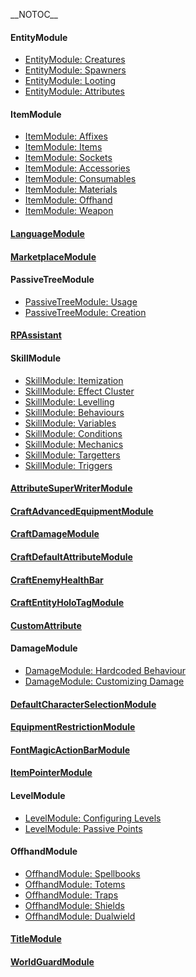 __NOTOC__

==== EntityModule ====  
* [[EntityModule: Creatures]] 
* [[EntityModule: Spawners]] 
* [[EntityModule: Looting]] 
* [[EntityModule: Attributes]]
==== ItemModule  ====  
* [[ItemModule: Affixes]] 
* [[ItemModule: Items]] 
* [[ItemModule: Sockets]] 
* [[ItemModule: Accessories]] 
* [[ItemModule: Consumables]] 
* [[ItemModule: Materials]]  
* [[ItemModule: Offhand]]  
* [[ItemModule: Weapon]] 
==== [[LanguageModule]]  ====
==== [[MarketplaceModule]]  ====
==== PassiveTreeModule  ====
* [[PassiveTreeModule: Usage]] 
* [[PassiveTreeModule: Creation]] 
==== [[RPAssistant]]  ====
==== SkillModule  ====
* [[SkillModule: Itemization]] 
* [[SkillModule: Effect Cluster]] 
* [[SkillModule: Levelling]] 
* [[SkillModule: Behaviours]] 
* [[SkillModule: Variables]] 
* [[SkillModule: Conditions]] 
* [[SkillModule: Mechanics]] 
* [[SkillModule: Targetters]] 
* [[SkillModule: Triggers]] 
==== [[AttributeSuperWriterModule]]  ====
==== [[CraftAdvancedEquipmentModule]]  ====
==== [[CraftDamageModule]]  ====
==== [[CraftDefaultAttributeModule]]  ====
==== [[CraftEnemyHealthBar]]  ====
==== [[CraftEntityHoloTagModule]]  ====
==== [[CustomAttribute]]  ====
==== DamageModule  ====
* [[DamageModule: Hardcoded Behaviour]] 
* [[DamageModule: Customizing Damage]] 
==== [[DefaultCharacterSelectionModule]]  ====
==== [[EquipmentRestrictionModule]]  ====
==== [[FontMagicActionBarModule]]  ====
==== [[ItemPointerModule]]  ====
==== LevelModule  ====
* [[LevelModule: Configuring Levels]] 
* [[LevelModule: Passive Points]] 
==== OffhandModule  ====
* [[OffhandModule: Spellbooks]] 
* [[OffhandModule: Totems]] 
* [[OffhandModule: Traps]] 
* [[OffhandModule: Shields]] 
* [[OffhandModule: Dualwield]] 
==== [[TitleModule]]  ====
==== [[WorldGuardModule]]  ====
